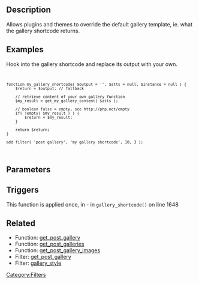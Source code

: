{{Stub}}

== Description ==
Allows plugins and themes to override the default gallery template, ie. what the gallery shortcode returns. 

== Examples ==

Hook into the gallery shortcode and replace its output with your own.

<code><pre>
function my_gallery_shortcode( $output = '', $atts = null, $instance = null ) {
	$return = $output; // fallback

	// retrieve content of your own gallery function
	$my_result = get_my_gallery_content( $atts );

	// boolean false = empty, see http://php.net/empty
	if( !empty( $my_result ) ) {
		$return = $my_result;
	}

	return $return;
}

add_filter( 'post_gallery', 'my_gallery_shortcode', 10, 3 );

</pre></code>

== Parameters ==
{{Parameter|$output |string|The current output - the WordPress core passes an empty string.|required|""}}
{{Parameter|$atts |array|The attributes from the gallery shortcode.|required}}
{{Parameter|$instance |int|Unique numeric ID of this gallery shortcode instance.|required}}

== Triggers ==
This function is applied once, in {{Trac|wp-includes/media.php|trunk|1648}} - in <tt>gallery_shortcode()</tt> on line 1648

== Related ==

* Function: [[Function_Reference/get_post_gallery|get_post_gallery]]
* Function: [[Function_Reference/get_post_galleries|get_post_galleries]]
* Function: [[Function_Reference/get_post_gallery_images|get_post_gallery_images]]
* Filter: [[Plugin API/Filter Reference/get_post_gallery|get_post_gallery]]
* Filter: [[Plugin API/Filter Reference/gallery_style|gallery_style]]

[[Category:Filters]]